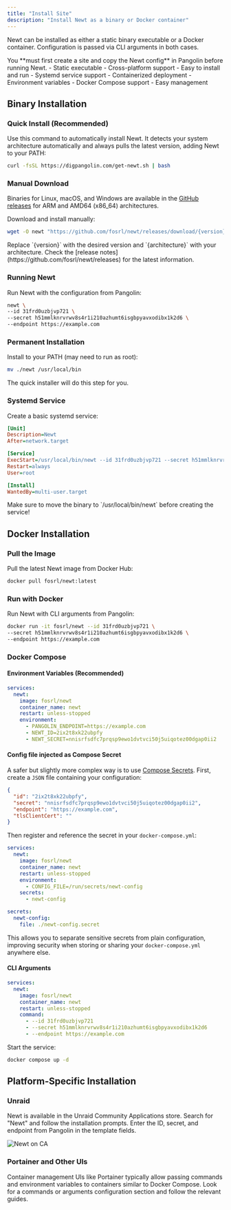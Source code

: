 ```yaml
---
title: "Install Site"
description: "Install Newt as a binary or Docker container"
---
```


Newt can be installed as either a static binary executable or a Docker container. Configuration is passed via CLI arguments in both cases.

<Warning>
You **must first create a site and copy the Newt config** in Pangolin before running Newt.
</Warning>

<CardGroup cols={2}>
<Card title="Binary Installation" icon="download">
  - Static executable
  - Cross-platform support
  - Easy to install and run
  - Systemd service support
</Card>

<Card title="Docker Installation" icon="docker">
  - Containerized deployment
  - Environment variables
  - Docker Compose support
  - Easy management
</Card>
</CardGroup>

## Binary Installation

### Quick Install (Recommended)

Use this command to automatically install Newt. It detects your system architecture automatically and always pulls the latest version, adding Newt to your PATH:

```bash
curl -fsSL https://digpangolin.com/get-newt.sh | bash
```

### Manual Download

Binaries for Linux, macOS, and Windows are available in the [GitHub releases](https://github.com/fosrl/newt/releases) for ARM and AMD64 (x86_64) architectures.

Download and install manually:

```bash
wget -O newt "https://github.com/fosrl/newt/releases/download/{version}/newt_{architecture}" && chmod +x ./newt
```

<Note>
Replace `{version}` with the desired version and `{architecture}` with your architecture. Check the [release notes](https://github.com/fosrl/newt/releases) for the latest information.
</Note>

### Running Newt

Run Newt with the configuration from Pangolin:

```bash
newt \
--id 31frd0uzbjvp721 \
--secret h51mmlknrvrwv8s4r1i210azhumt6isgbpyavxodibx1k2d6 \
--endpoint https://example.com
```

### Permanent Installation

Install to your PATH (may need to run as root):

```bash
mv ./newt /usr/local/bin
```

<Note>
The quick installer will do this step for you.
</Note>

### Systemd Service

Create a basic systemd service:

```ini title="/etc/systemd/system/newt.service"
[Unit]
Description=Newt
After=network.target

[Service]
ExecStart=/usr/local/bin/newt --id 31frd0uzbjvp721 --secret h51mmlknrvrwv8s4r1i210azhumt6isgbpyavxodibx1k2d6 --endpoint https://example.com
Restart=always
User=root

[Install]
WantedBy=multi-user.target
```

<Warning>
Make sure to move the binary to `/usr/local/bin/newt` before creating the service!
</Warning>

## Docker Installation

### Pull the Image

Pull the latest Newt image from Docker Hub:

```bash
docker pull fosrl/newt:latest
```

### Run with Docker

Run Newt with CLI arguments from Pangolin:

```bash
docker run -it fosrl/newt --id 31frd0uzbjvp721 \
--secret h51mmlknrvrwv8s4r1i210azhumt6isgbpyavxodibx1k2d6 \
--endpoint https://example.com
```

### Docker Compose

#### Environment Variables (Recommended)

```yaml title="docker-compose.yml"
services:
  newt:
    image: fosrl/newt
    container_name: newt
    restart: unless-stopped
    environment:
      - PANGOLIN_ENDPOINT=https://example.com
      - NEWT_ID=2ix2t8xk22ubpfy
      - NEWT_SECRET=nnisrfsdfc7prqsp9ewo1dvtvci50j5uiqotez00dgap0ii2
```

#### Config file injected as Compose Secret

A safer but slightly more complex way is to use [Compose Secrets](https://docs.docker.com/compose/how-tos/use-secrets/). First, create a `JSON` file containing your configuration:

```json title="newt-config.secret"
{
  "id": "2ix2t8xk22ubpfy",
  "secret": "nnisrfsdfc7prqsp9ewo1dvtvci50j5uiqotez00dgap0ii2",
  "endpoint": "https://example.com",
  "tlsClientCert": ""
}
```

Then register and reference the secret in your `docker-compose.yml`:

```yaml title="docker-compose.yml"
services:
  newt:
    image: fosrl/newt
    container_name: newt
    restart: unless-stopped
    environment:
      - CONFIG_FILE=/run/secrets/newt-config
    secrets:
      - newt-config

secrets:
  newt-config:
    file: ./newt-config.secret
```

This allows you to separate sensitive secrets from plain configuration, improving security when storing or sharing your `docker-compose.yml` anywhere else.

#### CLI Arguments

```yaml title="docker-compose.yml"
services:
  newt:
    image: fosrl/newt
    container_name: newt
    restart: unless-stopped
    command:
      - --id 31frd0uzbjvp721
      - --secret h51mmlknrvrwv8s4r1i210azhumt6isgbpyavxodibx1k2d6
      - --endpoint https://example.com
```

Start the service:

```bash
docker compose up -d
```

## Platform-Specific Installation

### Unraid

Newt is available in the Unraid Community Applications store. Search for "Newt" and follow the installation prompts. Enter the ID, secret, and endpoint from Pangolin in the template fields.

<Frame caption="Newt available in Unraid Community Applications store">
<img src="/images/unraid_store.png" alt="Newt on CA" />
</Frame>

### Portainer and Other UIs

Container management UIs like Portainer typically allow passing commands and environment variables to containers similar to Docker Compose. Look for a commands or arguments configuration section and follow the relevant guides.
